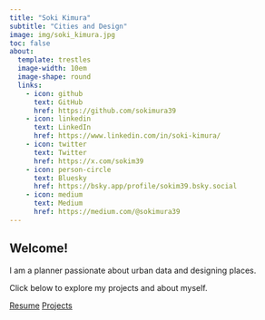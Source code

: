 ```yaml
---
title: "Soki Kimura"
subtitle: "Cities and Design"
image: img/soki_kimura.jpg
toc: false
about:
  template: trestles
  image-width: 10em
  image-shape: round
  links:
    - icon: github
      text: GitHub
      href: https://github.com/sokimura39
    - icon: linkedin
      text: LinkedIn
      href: https://www.linkedin.com/in/soki-kimura/
    - icon: twitter
      text: Twitter
      href: https://x.com/sokim39
    - icon: person-circle
      text: Bluesky
      href: https://bsky.app/profile/sokim39.bsky.social
    - icon: medium
      text: Medium
      href: https://medium.com/@sokimura39
---
```


## Welcome!

I am a planner passionate about urban data and designing places.

Click below to explore my projects and about myself.

[Resume](about.qmd){.btn .btn-outline-dark .btn role="button"}
[Projects](projects.qmd){.btn .btn-outline-dark .btn role="button"}
